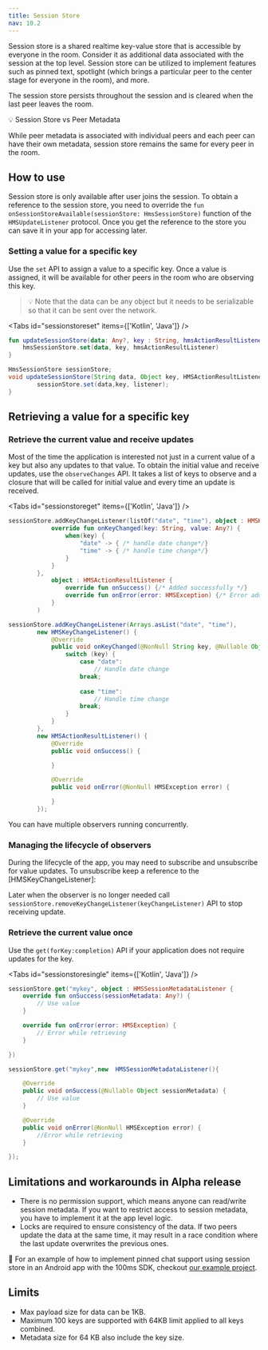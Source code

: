 ```yaml
---
title: Session Store
nav: 10.2
---
```


Session store is a shared realtime key-value store that is accessible by everyone in the room. Consider it as additional data associated with the session at the top level. Session store can be utilized to implement features such as pinned text, spotlight (which brings a particular peer to the center stage for everyone in the room), and more.

The session store persists throughout the session and is cleared when the last peer leaves the room.

<Note>
💡 Session Store vs Peer Metadata

While peer metadata is associated with individual peers and each peer can have their own metadata, session store remains the same for every peer in the room.

</Note>

## How to use

Session store is only available after user joins the session. To obtain a reference to the session store, you need to override the `fun onSessionStoreAvailable(sessionStore: HmsSessionStore)` function of the `HMSUpdateListener` protocol. Once you get the reference to the store you can save it in your app for accessing later.

### Setting a value for a specific key

Use the `set` API to assign a value to a specific key. Once a value is assigned, it will be available for other peers in the room who are observing this key.

> 💡 Note that the data can be any object but it needs to be serializable so that it can be sent over the network.


<Tabs id="sessionstoreset" items={['Kotlin', 'Java']} />

<Tab id='sessionstoreset-0'>

```kotlin
fun updateSessionStore(data: Any?, key : String, hmsActionResultListener: HMSActionResultListener) {
    hmsSessionStore.set(data, key, hmsActionResultListener)
}
```


</Tab>

<Tab id='sessionstoreset-1'>

```java
HmsSessionStore sessionStore;
void updateSessionStore(String data, Object key, HMSActionResultListener listener) {
        sessionStore.set(data,key, listener);
}
```

</Tab>

## Retrieving a value for a specific key

### Retrieve the current value and receive updates

Most of the time the application is interested not just in a current value of a key but also any updates to that value. To obtain the initial value and receive updates, use the `observeChanges` API.
It takes a list of keys to observe and a closure that will be called for initial value and every time an update is received.


<Tabs id="sessionstoreget" items={['Kotlin', 'Java']} />

<Tab id='sessionstoreget-0'>

```kotlin
sessionStore.addKeyChangeListener(listOf("date", "time"), object : HMSKeyChangeListener {
            override fun onKeyChanged(key: String, value: Any?) {
                when(key) {
                    "date" -> { /* handle date change*/}
                    "time" -> { /* handle time change*/}
                }
            }
        },
            object : HMSActionResultListener {
                override fun onSuccess() {/* Added successfully */}
                override fun onError(error: HMSException) {/* Error adding listener */}
            }
        )
```


</Tab>

<Tab id='sessionstoreget-1'>

```java
sessionStore.addKeyChangeListener(Arrays.asList("date", "time"),
        new HMSKeyChangeListener() {
            @Override
            public void onKeyChanged(@NonNull String key, @Nullable Object value) {
                switch (key) {
                    case "date":
                        // Handle date change
                    break;
                    
                    case "time":
                        // Handle time change
                    break;
                }
            }
        },
        new HMSActionResultListener() {
            @Override
            public void onSuccess() {

            }

            @Override
            public void onError(@NonNull HMSException error) {

            }
        });
```

</Tab>

You can have multiple observers running concurrently.

### Managing the lifecycle of observers

During the lifecycle of the app, you may need to subscribe and unsubscribe for value updates. To unsubscribe keep a reference to the [HMSKeyChangeListener]:

Later when the observer is no longer needed call `sessionStore.removeKeyChangeListener(keyChangeListener)` API to stop receiving update.

### Retrieve the current value once

Use the `get(forKey:completion)` API if your application does not require updates for the key.

<Tabs id="sessionstoresingle" items={['Kotlin', 'Java']} />

<Tab id='sessionstoresingle-0'>


```kotlin
sessionStore.get("mykey", object : HMSSessionMetadataListener {
    override fun onSuccess(sessionMetadata: Any?) {
        // Use value
    }

    override fun onError(error: HMSException) {
        // Error while retrieving
    }

})

```

</Tab>

<Tab id='sessionstoresingle-1'>

```java
sessionStore.get("mykey",new  HMSSessionMetadataListener(){

    @Override
    public void onSuccess(@Nullable Object sessionMetadata) {
        // Use value
    }

    @Override
    public void onError(@NonNull HMSException error) {
        //Error while retrieving
    }

});
```
</Tab>

## Limitations and workarounds in Alpha release

-   There is no permission support, which means anyone can read/write session metadata. If you want to restrict access to session metadata, you have to implement it at the app level logic.
-   Locks are required to ensure consistency of the data. If two peers update the data at the same time, it may result in a race condition where the last update overwrites the previous ones.

👀 For an example of how to implement pinned chat support using session store in an Android app with the 100ms SDK, checkout [our example project](https://github.com/100mslive/100ms-android/blob/dev/app/src/main/java/live/hms/app2/ui/meeting/SessionMetadataUseCase.kt).

## Limits

- Max payload size for data can be 1KB.
- Maximum 100 keys are supported with 64KB limit applied to all keys combined.
- Metadata size for 64 KB also include the key size.
